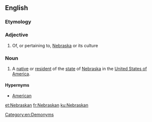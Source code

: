 ==English==

===Etymology===
{{suffix|Nebraska|an|lang=en}}

===Adjective===
{{en-adj|-}}

# Of, or pertaining to, [[Nebraska]] or its culture

===Noun===
{{en-noun}}

# {{label|en|US}} A [[native]] or [[resident]] of the [[state]] of [[Nebraska]] in the [[United States of America]].

====Hypernyms====
* [[American]]

[[Category:en:Demonyms]]

[[et:Nebraskan]]
[[fr:Nebraskan]]
[[ku:Nebraskan]]